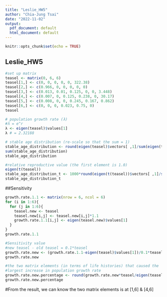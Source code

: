 ```yaml
---
title: "Leslie_HW5"
author: "Chia-Jung Tsai"
date: "2022-11-02"
output:
  pdf_document: default
  html_document: default
---
```


```r
knitr::opts_chunk$set(echo = TRUE)
```

## Leslie_HW5

```r
#set up matrix
teasel <- matrix(0, 6, 6)
teasel[1,] <- c(0, 0, 0, 0, 0, 322.38)
teasel[2,] <- c(0.966, 0, 0, 0, 0, 0)
teasel[3,] <- c(0.013, 0.01, 0.125, 0, 0, 3.448)
teasel[4,] <- c(0.007, 0, 0.125, 0.238, 0, 30.17)
teasel[5,] <- c(0.008, 0, 0, 0.245, 0.167, 0.862)
teasel[6,] <- c(0, 0, 0, 0.023, 0.75, 0)
teasel
```

```r
# population growth rate (λ)
#λ = e^r
λ <- eigen(teasel)$values[1]
λ # = 2.32188
```

```r
# stable age distribution (re-scale so that the sum = 1)
stable_age_distribution <- round(eigen(teasel)$vectors[ ,1]/sum(eigen(teasel)$vectors[ ,1]),4)
sum(stable_age_distribution)
stable_age_distribution
```

```r
#relative reproductive value (the first element is 1.0)
eigen(t(teasel))
stable_age_distribution_t <- 1000*round(eigen(t(teasel))$vectors[ ,1]/sum(eigen(t(teasel))$vectors[ ,1]),4)
stable_age_distribution_t
```

##Sensitivity


```r
growth.rate.1.1 <- matrix(nrow = 6, ncol = 6)
for (i in 1:6){
  for (j in 1:6){
    teasel.new <- teasel
    teasel.new[i,j] <- teasel.new[i,j]*1.1
    growth.rate.1.1[i,j] <- eigen(teasel.new)$values[1]
  }
}
growth.rate.1.1

```


```r
#Sensitivity value
#new teasel - old teasel = 0.1*teasel
growth.rate.new <- (growth.rate.1.1-eigen(teasel)$values[1])/0.1*teasel
growth.rate.new
```



```r
#the two matrix elements (in terms of life histories) that caused the 
#largest increase in population growth rate
growth.rate.new.percentage <- round(growth.rate.new*teasel/eigen(teasel)$values[1],4)
growth.rate.new.percentage

```

#From the result, we can know the two matrix elements is at [1,6] & [4,6]
